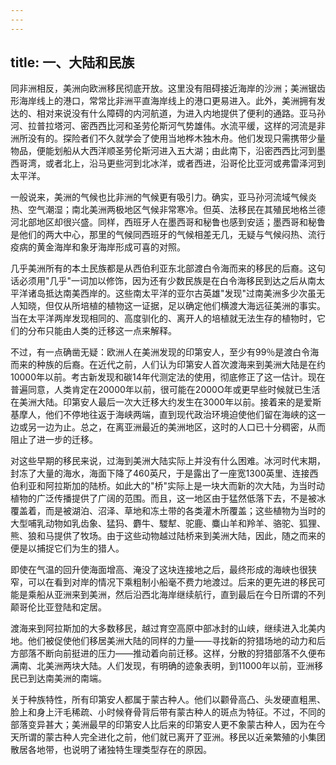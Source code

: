 ```yaml
---
---
---
```

title: 一、大陆和民族
---



同非洲相反，美洲向欧洲移民彻底开放。这里没有阻碍接近海岸的沙洲；美洲锯齿形海岸线上的港口，常常比非洲平直海岸线上的港口更易进入。此外，美洲拥有发达的、相对来说没有什么障碍的内河航道，为进入内地提供了便利的通路。亚马孙河、拉普拉塔河、密西西比河和圣劳伦斯河气势雄伟。水流平缓，这样的河流是非洲所没有的。探险者们不久就学会了使用当地桦木独木舟。他们发现只需携带少量物品，便能划船从大西洋顺圣劳伦斯河进入五大湖；由此南下，沿密西西比河到墨西哥湾，或者北上，沿马更些河到北冰洋，或者西进，沿哥伦比亚河或弗雷泽河到太平洋。

一般说来，美洲的气候也比非洲的气候更有吸引力。确实，亚马孙河流域气候炎热、空气潮湿；南北美洲两极地区气候非常寒冷。但英、法移民在其殖民地格兰德河北部地区却很兴盛。同样，西班牙人在墨西哥和秘鲁也感到安适；墨西哥和秘鲁是他们的两大中心，那里的气候同西班牙的气候相差无几，无疑与气候闷热、流行疫病的黄金海岸和象牙海岸形成可喜的对照。

几乎美洲所有的本土民族都是从西伯利亚东北部渡白令海而来的移民的后裔。这句话必须用"几乎"一词加以修饰，因为还有少数民族是在白令海移民到达之后从南太平洋诸岛抵达南美西岸的。这些南太平洋的亚尔古英雄"发现"过南美洲多少次虽无人知晓，但仅从所培植的植物这一证据，足以确定他们横渡大海远征美洲的事实。当在太平洋两岸发现相同的、高度驯化的、离开人的培植就无法生存的植物时，它们的分布只能由人类的迁移这一点来解释。

不过，有一点确凿无疑：欧洲人在美洲发现的印第安人，至少有99％是渡白令海而来的种族的后裔。在近代之前，人们认为印第安人首次渡海来到美洲大陆是在约10000年以前。考古新发现和碳14年代测定法的使用，彻底修正了这一估计。现在普遍同意，人类肯定在20000年以前，很可能在2000O年或更早些时候就已生活在美洲大陆。印第安人最后一次大迁移大约发生在3000年以前。接着来的是爱斯基摩人，他们不停地往返于海峡两端，直到现代政治环境迫使他们留在海峡的这一边或另一边为止。总之，在离亚洲最近的美洲地区，这时的人口已十分稠密，从而阻止了进一步的迁移。

对这些早期的移民来说，过海到美洲大陆实际上并没有什么困难。冰河时代末期，封冻了大量的海水，海面下降了460英尺，于是露出了一座宽1300英里、连接西伯利亚和阿拉斯加的陆桥。如此大的"桥"实际上是一块大而新的次大陆，为当时动植物的广泛传播提供了广阔的范围。而且，这一地区由于猛然低落下去，不是被冰覆盖着，而是被湖泊、沼泽、草地和冻土带的各类灌木所覆盖；这些植物为当时的大型哺乳动物如乳齿象、猛犸、麝牛、騣犎、驼鹿、麋山羊和羚羊、骆驼、狐狸、熊、狼和马提供了牧场。由于这些动物越过陆桥来到美洲大陆，因此，随之而来的便是以捕捉它们为生的猎人。

即使在气温的回升使海面增高、淹没了这块连接地之后，最终形成的海峡也很狭窄，可以在看到对岸的情况下乘粗制小船毫不费力地渡过。后来的更先进的移民可能是乘船从亚洲来到美洲，然后沿西北海岸继续航行，直到最后在今日所谓的不列颠哥伦比亚登陆和定居。

渡海来到阿拉斯加的大多数移民，越过育空高原中部冰封的山峡，继续进入北美内地。他们被促使他们移居美洲大陆的同样的力量——寻找新的狩猎场地的动力和后方部落不断向前挺进的压力——推动着向前迁移。这样，分散的狩猎部落不久便布满南、北美洲两块大陆。人们发现，有明确的迹象表明，到11000年以前，亚洲移民已到达南美洲的南端。

关于种族特性，所有印第安人都属于蒙古种人。他们以颧骨高凸、头发硬直粗黑、脸上和身上汗毛稀疏、小时候脊骨背后带有蒙古种人的斑点为特征。不过，不同的部落变异甚大；美洲最早的印第安人比后来的印第安人更不象蒙古种人，因为在今天所谓的蒙古种人完全进化之前，他们就已离开了亚洲。移民以近亲繁殖的小集团散居各地带，也说明了诸独特生理类型存在的原因。